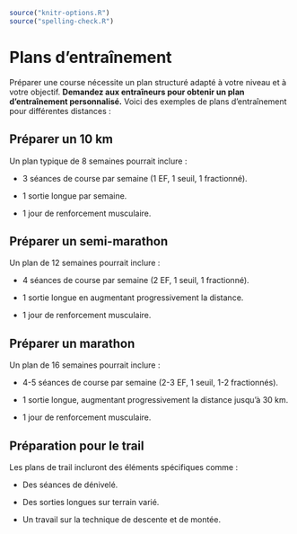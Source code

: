 ```r
source("knitr-options.R")
source("spelling-check.R")
```

# Plans d'entraînement {-}

Préparer une course nécessite un plan structuré adapté à votre niveau et à votre objectif.
**Demandez aux entraîneurs pour obtenir un plan d'entraînement personnalisé.**
Voici des exemples de plans d'entraînement pour différentes distances :

## Préparer un 10 km {-}

Un plan typique de 8 semaines pourrait inclure :

- 3 séances de course par semaine (1 EF, 1 seuil, 1 fractionné).

- 1 sortie longue par semaine.

- 1 jour de renforcement musculaire.

## Préparer un semi-marathon {-}

Un plan de 12 semaines pourrait inclure :

- 4 séances de course par semaine (2 EF, 1 seuil, 1 fractionné).

- 1 sortie longue en augmentant progressivement la distance.

- 1 jour de renforcement musculaire.

## Préparer un marathon {-}

Un plan de 16 semaines pourrait inclure :

- 4-5 séances de course par semaine (2-3 EF, 1 seuil, 1-2 fractionnés).

- 1 sortie longue, augmentant progressivement la distance jusqu'à 30 km.

- 1 jour de renforcement musculaire.

## Préparation pour le trail {-}

Les plans de trail incluront des éléments spécifiques comme :

- Des séances de dénivelé.

- Des sorties longues sur terrain varié.

- Un travail sur la technique de descente et de montée.
